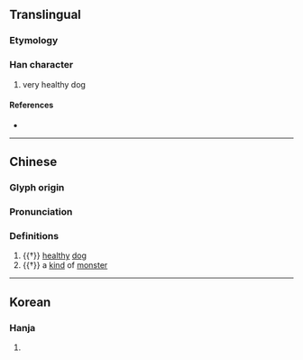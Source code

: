 {{character info/new}}
==Translingual==

===Etymology===
{{Han compound|犬|t1=dog|粦|c1=s|c2=p|ls=psc}}

===Han character===
{{Han char|rn=94|rad=犬|as=12|sn=15|four=|canj=KHFDQ|ids=⿰犭粦}}

# very healthy dog

====References====
* {{Han ref|kx=0718.170|dkj=20680|dj=1129.290|hdz=21369.070|uh=735C|ud=29532}}

----
==Chinese==
{{zh-forms}}

===Glyph origin===
{{Han etym}}
{{Han compound|犬|t1=dog|粦|c1=s|c2=p|ls=psc}}

===Pronunciation===
{{zh-pron
|m=lín
|mc=y
|oc=y
|cat=n
}}

===Definitions===
{{zh-hanzi}}

# {{†}} [[healthy]] [[dog]]
# {{†}} a [[kind]] of [[monster]]

----

==Korean==

===Hanja===
{{ko-hanja|hangeul=[[린]]>[[인]]|eumhun=|rv=rin>in|mr=rin>in|y=lin>in}}

# {{defn|lang=ko|sort=犬12}}